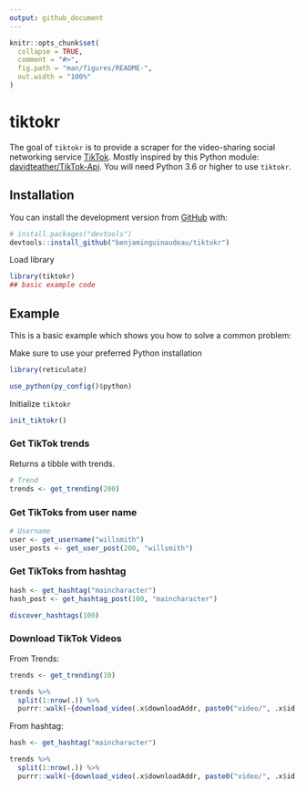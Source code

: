 ```yaml
---
output: github_document
---
```


<!-- README.md is generated from README.Rmd. Please edit that file -->

```r
knitr::opts_chunk$set(
  collapse = TRUE,
  comment = "#>",
  fig.path = "man/figures/README-",
  out.width = "100%"
)
```

# tiktokr

<!-- badges: start -->
<!-- badges: end -->

The goal of `tiktokr` is to provide a scraper for the video-sharing social networking service [TikTok](http://tiktok.com/). Mostly inspired by this Python module: [davidteather/TikTok-Api](https://github.com/davidteather/TikTok-Api). You will need Python 3.6 or higher to use `tiktokr`.

## Installation

You can install the development version from [GitHub](https://github.com/) with:

```r
# install.packages("devtools")
devtools::install_github("benjaminguinaudeau/tiktokr")
```

Load library

```r
library(tiktokr)
## basic example code
```

## Example

This is a basic example which shows you how to solve a common problem:

Make sure to use your preferred Python installation

```r
library(reticulate)

use_python(py_config()$python)

```

Initialize `tiktokr`

```r
init_tiktokr()
```

### Get TikTok trends

Returns a tibble with trends.


```r
# Trend
trends <- get_trending(200)


```

### Get TikToks from user name

```r
# Username
user <- get_username("willsmith")
user_posts <- get_user_post(200, "willsmith")
```

### Get TikToks from hashtag

```r
hash <- get_hashtag("maincharacter")
hash_post <- get_hashtag_post(100, "maincharacter")

discover_hashtags(100)

```

### Download TikTok Videos

From Trends:

```r
trends <- get_trending(10)

trends %>%
  split(1:nrow(.)) %>% 
  purrr::walk(~{download_video(.x$downloadAddr, paste0("video/", .x$id, ".mp4"))})

```

From hashtag:

```r

hash <- get_hashtag("maincharacter")

trends %>%
  split(1:nrow(.)) %>% 
  purrr::walk(~{download_video(.x$downloadAddr, paste0("video/", .x$id, ".mp4"))})

```


